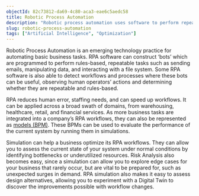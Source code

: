 ```yaml
---
objectId: 82c73812-da69-4c80-aca3-eae6c5aedc58
title: Robotic Process Automation
description: "Robotic process automation uses software to perform repeatable business tasks."
slug: robotic-process-automation
tags: ["Artificial Intelligence", "Optimization"]
---
```


Robotic Process Automation is an emerging technology practice for automating basic business tasks. RPA software can construct ‘bots’ which are programmed to perform rules-based, repeatable tasks such as sending emails, manipulating data, and interacting with a file system. Some RPA software is also able to detect workflows and processes where these bots can be useful, observing human operators’ actions and determining whether they are repeatable and rules-based.

RPA reduces human error, staffing needs, and can speed up workflows. It can be applied across a broad swath of domains, from warehousing, healthcare, retail, and financial services. As more business tasks are integrated into a company’s RPA workflows, they can also be represented as [models (BPM)](https://hash.ai/glossary/business-process-modeling). These BPMs can be used to evaluate the performance of the current system by running them in simulations.

Simulation can help a business optimize its RPA workflows. They can allow you to assess the current state of your system under normal conditions by identifying bottlenecks or underutilized resources. Risk Analysis also becomes easy, since a simulation can allow you to explore edge cases for your business that rarely occur, but are vital to be prepared for, such as unexpected surges in demand. RPA simulation also makes it easy to assess design alternatives, allowing you to experiment with a Digital Twin to discover the improvements possible with workflow changes.